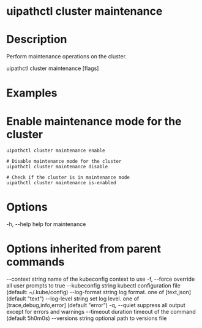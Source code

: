 ﻿# uipathctl cluster maintenance

# Description

Perform maintenance operations on the cluster.

uipathctl cluster maintenance [flags]

# Examples

# Enable maintenance mode for the cluster
	uipathctl cluster maintenance enable

    # Disable maintenance mode for the cluster
	uipathctl cluster maintenance disable

    # Check if the cluster is in maintenance mode
	uipathctl cluster maintenance is-enabled

# Options

-h, --help   help for maintenance

# Options inherited from parent commands

--context string      name of the kubeconfig context to use
  -f, --force               override all user prompts to true
      --kubeconfig string   kubectl configuration file (default: ~/.kube/config)
      --log-format string   log format. one of [text,json] (default "text")
      --log-level string    set log level. one of [trace,debug,info,error] (default "error")
  -q, --quiet               suppress all output except for errors and warnings
      --timeout duration    timeout of the command (default 5h0m0s)
      --versions string     optional path to versions file
